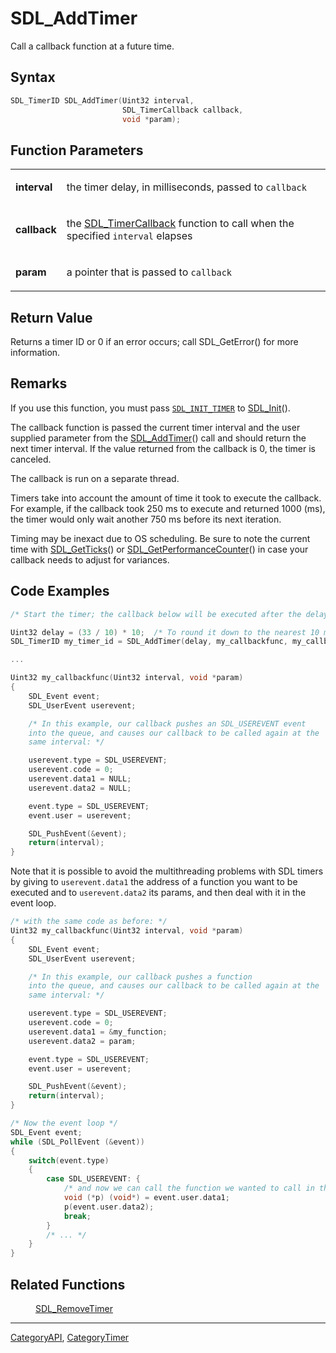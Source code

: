 = SDL_AddTimer =

Call a callback function at a future time.

== Syntax ==

<syntaxhighlight lang='c'>
SDL_TimerID SDL_AddTimer(Uint32 interval,
                         SDL_TimerCallback callback,
                         void *param);
</syntaxhighlight>

== Function Parameters ==

{|
|'''interval'''
|the timer delay, in milliseconds, passed to <code>callback</code>
|-
|'''callback'''
|the [[SDL_TimerCallback]] function to call when the specified <code>interval</code> elapses
|-
|'''param'''
|a pointer that is passed to <code>callback</code>
|}

== Return Value ==

Returns a timer ID or 0 if an error occurs; call SDL_GetError() for more
information.



== Remarks ==

If you use this function, you must pass <code>[[SDL_INIT_TIMER]]</code> to
[[SDL_Init]]().

The callback function is passed the current timer interval and the user
supplied parameter from the [[SDL_AddTimer]]() call and should return the
next timer interval. If the value returned from the callback is 0, the
timer is canceled.

The callback is run on a separate thread.

Timers take into account the amount of time it took to execute the
callback. For example, if the callback took 250 ms to execute and returned
1000 (ms), the timer would only wait another 750 ms before its next
iteration.

Timing may be inexact due to OS scheduling. Be sure to note the current
time with [[SDL_GetTicks]]() or [[SDL_GetPerformanceCounter]]() in case
your callback needs to adjust for variances.

== Code Examples ==


<syntaxhighlight lang='c++'>
/* Start the timer; the callback below will be executed after the delay */

Uint32 delay = (33 / 10) * 10;  /* To round it down to the nearest 10 ms */
SDL_TimerID my_timer_id = SDL_AddTimer(delay, my_callbackfunc, my_callback_param);

...

Uint32 my_callbackfunc(Uint32 interval, void *param)
{
    SDL_Event event;
    SDL_UserEvent userevent;

    /* In this example, our callback pushes an SDL_USEREVENT event
    into the queue, and causes our callback to be called again at the
    same interval: */

    userevent.type = SDL_USEREVENT;
    userevent.code = 0;
    userevent.data1 = NULL;
    userevent.data2 = NULL;

    event.type = SDL_USEREVENT;
    event.user = userevent;

    SDL_PushEvent(&event);
    return(interval);
}
</syntaxhighlight>
Note that it is possible to avoid the multithreading problems with SDL timers by giving to <code>userevent.data1</code> the address of a function you want to be executed and to <code>userevent.data2</code> its params, and then deal with it in the event loop.
<syntaxhighlight lang='c++'>
/* with the same code as before: */
Uint32 my_callbackfunc(Uint32 interval, void *param)
{
    SDL_Event event;
    SDL_UserEvent userevent;

    /* In this example, our callback pushes a function
    into the queue, and causes our callback to be called again at the
    same interval: */

    userevent.type = SDL_USEREVENT;
    userevent.code = 0;
    userevent.data1 = &my_function;
    userevent.data2 = param;

    event.type = SDL_USEREVENT;
    event.user = userevent;

    SDL_PushEvent(&event);
    return(interval);
}

/* Now the event loop */
SDL_Event event;
while (SDL_PollEvent (&event))
{
    switch(event.type)
    {
        case SDL_USEREVENT: {
            /* and now we can call the function we wanted to call in the timer but couldn't because of the multithreading problems */
            void (*p) (void*) = event.user.data1;
            p(event.user.data2);
            break;
        }
        /* ... */
    }
}
</syntaxhighlight>



== Related Functions ==

:[[SDL_RemoveTimer]]

----
[[CategoryAPI]], [[CategoryTimer]]


